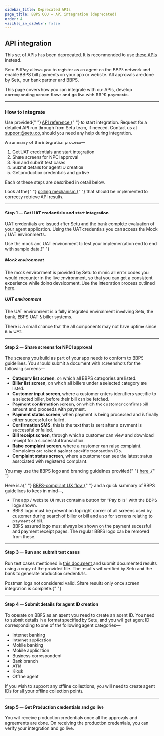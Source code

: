 ```yaml
---
sidebar_title: Deprecated APIs
page_title: BBPS COU — API integration (deprecated)
order: 4
visible_in_sidebar: false
---
```


## API integration 
<Callout type="error">This set of APIs has been deprecated. It is recommended to use <a href="/payments/billpay/api-integration">these APIs</a> instead.</Callout>
<br/>

Setu BillPay allows you to register as an agent on the BBPS network and enable BBPS bill payments on your app or website. All approvals are done by Setu, our bank partner and BBPS.

This page covers how you can integrate with our APIs, develop corresponding screen flows and go live with BBPS payments.

<hr class="primary" />

### How to integrate

<p>
  Use provided{" "}
  <a href="/payments/billpay/api-reference" target="_blank">
    API reference
  </a>{" "}
  to start integration. Request for a detailed API run through from Setu team,
  if needed. Contact us at <a href="">support@setu.co</a>, should you
  need any help during integration.
</p>

A summary of the integration process—

1. Get UAT credentials and start integration
2. Share screens for NPCI approval
3. Run and submit test cases
4. Submit details for agent ID creation
5. Get production credentials and go live

Each of these steps are described in detail below.

<Callout type="highlight">
  Look at the{" "}
  <a href="/payments/billpay/api-integration/deprecated/polling" target="_blank">
    polling mechanism
  </a>{" "}
  that should be implemented to correctly retrieve API results.
</Callout>

<hr class="primary" />

#### Step 1 — Get UAT credentials and start integration

UAT credentials are issued after Setu and the bank complete evaluation of your agent application. Using the UAT credentials you can access the Mock / UAT environments.

<Callout type="tip">
  Use the mock and UAT environment to test your implementation end to end with
  sample data.{" "}
</Callout>

##### Mock environment

The mock environment is provided by Setu to mimic all error codes you would encounter in the live environment, so that you can get a consistent experience while doing development. Use the integration process outlined <a href="/payments/billpay/api-integration/deprecated/mock-environment" target="_blank">here</a>.

##### UAT environment

The UAT environment is a fully integrated environment involving Setu, the bank, BBPS UAT & biller systems.

<Callout type="warning">
  There is a small chance that the all components may not have uptime since it
  is UAT.
</Callout>

<hr class="primary" />

#### Step 2 — Share screens for NPCI approval

The screens you build as part of your app needs to conform to BBPS guidelines. You should submit a document with screenshots for the following screens—

- **Category list screen**, on which all BBPS categories are listed.
- **Biller list screen**, on which all billers under a selected category are listed.
- **Customer input screen**, where a customer enters identifiers specific to a selected biller, before their bill can be fetched.
- **Payment confirmation screen**, on which the customer confirms bill amount and proceeds with payment.
- **Payment status screen**, when payment is being processed and is finally either successful or failed.
- **Confirmation SMS**, this is the text that is sent after a payment is successful or failed.
- **Bill receipt screen**, through which a customer can view and download receipt for a successful transaction.
- **Raise complaint screen**, where a customer can raise complaint. Complaints are raised against specific transaction IDs.
- **Complaint status screen**, where a customer can see the latest status associated with registered complaint.

<Callout type="tip">
  You may use the BBPS logo and branding guidelines provided{" "}
  <a
    href="https://drive.google.com/drive/folders/1CVgy1xuxHKlqnw5BtN4reCaYh13NmGqK?usp=sharing"
    target="blank"
  >
    here
  </a>
  .{" "}
</Callout>

<br />

<p>
  Here is a{" "}
  <a
    href="https://bills.setu.co/cou/categories/91de2627-b66e-49f6-afba-0285c8da9b0a"
    target="_blank"
  >
    BBPS-compliant UX flow
  </a>{" "}
  and a quick summary of BBPS guidelines to keep in mind—,
</p>

- The app / website UI must contain a button for “Pay bills” with the BBPS logo shown.
- BBPS logo must be present on top right corner of all screens used by customer during search of biller or bill and also for screens relating to payment of bill.
- BBPS assured logo must always be shown on the payment sucessful and payment receipt pages. The regular BBPS logo can be removed from these.

<hr class="primary" />

#### Step 3 — Run and submit test cases

Run test cases mentioned in <a href="https://docs.google.com/spreadsheets/d/1h774FCseJKlxYpB2nflN-ONnmEZQiMoF6Ufpiyz0dxA/edit#gid=0" target="_blank"> this document </a> and submit documented results using a copy of the provided file. The results will verified by Setu and the bank to generate production credentials.

<Callout type="warning">
  Postman logs not considered valid. Share results only once screen integration
  is complete.{" "}
</Callout>

<hr class="primary" />

#### Step 4 — Submit details for agent ID creation

To operate on BBPS as an agent you need to create an agent ID. You need to submit details in a format specified by Setu, and you will get agent ID corresponding to one of the following agent categories—

- Internet banking
- Internet application
- Mobile banking
- Mobile application
- Business correspondent
- Bank branch
- ATM
- Kiosk
- Offline agent

<Callout type="tip">
  If you wish to support any offline collections, you will need to create agent
  IDs for all your offline collection points.
</Callout>

<hr class="primary" />

#### Step 5 — Get Production credentials and go live

You will receive production credentials once all the approvals and agreements are done. On receiving the production credentials, you can verify your integration and go live.

<WasPageHelpful />
